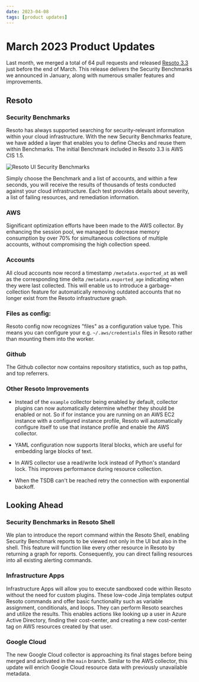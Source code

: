 ```yaml
---
date: 2023-04-08
tags: [product updates]
---
```


# March 2023 Product Updates

Last month, we merged a total of 64 pull requests and released [Resoto 3.3](/releases/3.3.0) just before the end of March. This release delivers the Security Benchmarks we announced in January, along with numerous smaller features and improvements.

<!--truncate-->

## Resoto

### Security Benchmarks

Resoto has always supported searching for security-relevant information within your cloud infrastructure. With the new Security Benchmarks feature, we have added a layer that enables you to define Checks and reuse them within Benchmarks. The initial Benchmark included in Resoto 3.3 is AWS CIS 1.5.

![Resoto UI Security Benchmarks](./img/benchmarks.gif)

Simply choose the Benchmark and a list of accounts, and within a few seconds, you will receive the results of thousands of tests conducted against your cloud infrastructure. Each test provides details about severity, a list of failing resources, and remediation information.

### AWS

Significant optimization efforts have been made to the AWS collector. By enhancing the session pool, we managed to decrease memory consumption by over 70% for simultaneous collections of multiple accounts, without compromising the high collection speed.

### Accounts

All cloud accounts now record a timestamp `/metadata.exported_at` as well as the corresponding time delta `/metadata.exported_age` indicating when they were last collected. This will enable us to introduce a garbage-collection feature for automatically removing outdated accounts that no longer exist from the Resoto infrastructure graph.

### Files as config:

Resoto config now recognizes "files" as a configuration value type. This means you can configure your e.g. `~/.aws/credentials` files in Resoto rather than mounting them into the worker.

### Github

The Github collector now contains repository statistics, such as top paths, and top referrers.

### Other Resoto Improvements

- Instead of the `example` collector being enabled by default, collector plugins can now automatically determine whether they should be enabled or not. So if for instance you are running on an AWS EC2 instance with a configured instance profile, Resoto will automatically configure itself to use that instance profile and enable the AWS collector.

- YAML configuration now supports literal blocks, which are useful for embedding large blocks of text.

- In AWS collector use a read/write lock instead of Python's standard lock. This improves performance during resource collection.

- When the TSDB can't be reached retry the connection with exponential backoff.

## Looking Ahead

### Security Benchmarks in Resoto Shell

We plan to introduce the report command within the Resoto Shell, enabling Security Benchmark reports to be viewed not only in the UI but also in the shell. This feature will function like every other resource in Resoto by returning a graph for reports. Consequently, you can direct failing resources into all existing alerting commands.

### Infrastructure Apps

Infrastructure Apps will allow you to execute sandboxed code within Resoto without the need for custom plugins. These low-code Jinja templates output Resoto commands and offer basic functionality such as variable assignment, conditionals, and loops. They can perform Resoto searches and utilize the results. This enables actions like looking up a user in Azure Active Directory, finding their cost-center, and creating a new cost-center tag on AWS resources created by that user.

### Google Cloud

The new Google Cloud collector is approaching its final stages before being merged and activated in the `main` branch. Similar to the AWS collector, this update will enrich Google Cloud resource data with previously unavailable metadata.
